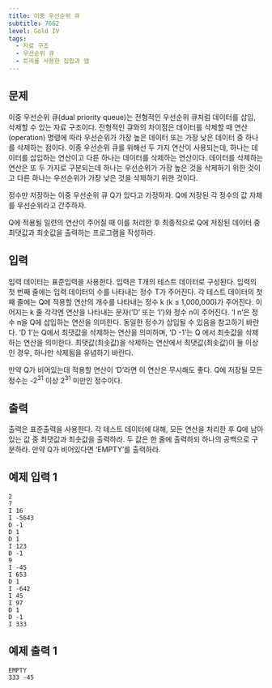 ```yaml
---
title: 이중 우선순위 큐
subtitle: 7662
level: Gold IV
tags:
  - 자료 구조
  - 우선순위 큐
  - 트리를 사용한 집합과 맵
---
```


## 문제

이중 우선순위 큐(dual priority queue)는 전형적인 우선순위 큐처럼 데이터를 삽입, 삭제할 수 있는 자료 구조이다. 전형적인 큐와의 차이점은 데이터를 삭제할 때 연산(operation) 명령에 따라 우선순위가 가장 높은 데이터 또는 가장 낮은 데이터 중 하나를 삭제하는 점이다. 이중 우선순위 큐를 위해선 두 가지 연산이 사용되는데, 하나는 데이터를 삽입하는 연산이고 다른 하나는 데이터를 삭제하는 연산이다. 데이터를 삭제하는 연산은 또 두 가지로 구분되는데 하나는 우선순위가 가장 높은 것을 삭제하기 위한 것이고 다른 하나는 우선순위가 가장 낮은 것을 삭제하기 위한 것이다.

정수만 저장하는 이중 우선순위 큐 Q가 있다고 가정하자. Q에 저장된 각 정수의 값 자체를 우선순위라고 간주하자.

Q에 적용될 일련의 연산이 주어질 때 이를 처리한 후 최종적으로 Q에 저장된 데이터 중 최댓값과 최솟값을 출력하는 프로그램을 작성하라.

## 입력

입력 데이터는 표준입력을 사용한다. 입력은 T개의 테스트 데이터로 구성된다. 입력의 첫 번째 줄에는 입력 데이터의 수를 나타내는 정수 T가 주어진다. 각 테스트 데이터의 첫째 줄에는 Q에 적용할 연산의 개수를 나타내는 정수 k (k ≤ 1,000,000)가 주어진다. 이어지는 k 줄 각각엔 연산을 나타내는 문자(‘D’ 또는 ‘I’)와 정수 n이 주어진다. ‘I n’은 정수 n을 Q에 삽입하는 연산을 의미한다. 동일한 정수가 삽입될 수 있음을 참고하기 바란다. ‘D 1’는 Q에서 최댓값을 삭제하는 연산을 의미하며, ‘D -1’는 Q 에서 최솟값을 삭제하는 연산을 의미한다. 최댓값(최솟값)을 삭제하는 연산에서 최댓값(최솟값)이 둘 이상인 경우, 하나만 삭제됨을 유념하기 바란다.

만약 Q가 비어있는데 적용할 연산이 ‘D’라면 이 연산은 무시해도 좋다. Q에 저장될 모든 정수는 -2<sup>31</sup> 이상 2<sup>31</sup> 미만인 정수이다.

## 출력

출력은 표준출력을 사용한다. 각 테스트 데이터에 대해, 모든 연산을 처리한 후 Q에 남아 있는 값 중 최댓값과 최솟값을 출력하라. 두 값은 한 줄에 출력하되 하나의 공백으로 구분하라. 만약 Q가 비어있다면 ‘EMPTY’를 출력하라.

## 예제 입력 1

```
2
7
I 16
I -5643
D -1
D 1
D 1
I 123
D -1
9
I -45
I 653
D 1
I -642
I 45
I 97
D 1
D -1
I 333
```

## 예제 출력 1

```
EMPTY
333 -45
```
